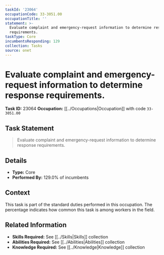 ```yaml
---
taskId: '23064'
occupationCode: 33-3051.00
occupationTitle: ''
statement: >-
  Evaluate complaint and emergency-request information to determine response
  requirements.
taskType: Core
incumbentsResponding: 129
collection: Tasks
source: onet
---
```

# Evaluate complaint and emergency-request information to determine response requirements.

**Task ID:** 23064
**Occupation:** [[../Occupations|Occupation]] with code `33-3051.00`

## Task Statement

> Evaluate complaint and emergency-request information to determine response requirements.

## Details

- **Type:** Core
- **Performed By:** 129.0% of incumbents

## Context

This task is part of the standard duties performed in this occupation. The percentage indicates how common this task is among workers in the field.

## Related Information

- **Skills Required:** See [[../Skills|Skills]] collection
- **Abilities Required:** See [[../Abilities|Abilities]] collection
- **Knowledge Required:** See [[../Knowledge|Knowledge]] collection
